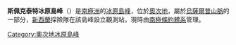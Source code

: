 {{coord|70|37|S|159|29|E|display=title}}

'''斯佩克泰特冰原島峰'''（{{lang-en|Spectator Nunatak}}）是[[南極洲|南極洲]]的[[冰原島峰|冰原島峰]]，位於[[奧次地|奧次地]]，屬於[[烏薩爾普山脈|烏薩爾普山脈]]的一部分，[[新西蘭|新西蘭]]探險隊在該島峰設立觀測站，現時由[[南極條約體系|南極條約體系]]管理。

{{DEFAULTSORT:Spectator Nunatak}}
[[Category:奧次地冰原島峰|Category:奧次地冰原島峰]]


{{OatesLand-geo-stub}}